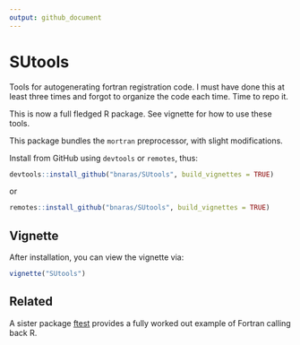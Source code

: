 ```yaml
---
output: github_document
---
```


# SUtools

Tools for autogenerating fortran registration code. I must have done
this at least three times and forgot to organize the code each
time. Time to repo it.

This is now a full fledged R package. See vignette for how to use
these tools.

This package bundles the `mortran` preprocessor, with slight
modifications. 

Install from GitHub using `devtools` or `remotes`, thus:

```r
devtools::install_github("bnaras/SUtools", build_vignettes = TRUE)
```

or

```r
remotes::install_github("bnaras/SUtools", build_vignettes = TRUE)
```

## Vignette

After installation, you can view the vignette via:

```r
vignette("SUtools")
```

## Related

A sister package [ftest](https://bnaras.github.io/ftest) provides a
fully worked out example of Fortran calling back R. 
